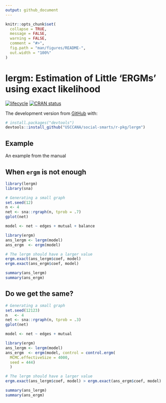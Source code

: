 ```yaml
---
output: github_document
---
```


<!-- README.md is generated from README.Rmd. Please edit that file -->

```r
knitr::opts_chunk$set(
  collapse = TRUE,
  message = FALSE,
  warning = FALSE,
  comment = "#>",
  fig.path = "man/figures/README-",
  out.width = "100%"
)
```
# lergm: Estimation of Little 'ERGMs' using exact likelihood

[![lifecycle](https://img.shields.io/badge/lifecycle-experimental-orange.svg)](https://www.tidyverse.org/lifecycle/#experimental) 
[![CRAN status](https://www.r-pkg.org/badges/version/lergm)](https://cran.r-project.org/package=lergm)

The development version from [GitHub](https://github.com/) with:

``` r
# install.packages("devtools")
devtools::install_github("USCCANA/social-smarts/r-pkg/lergm")
```
## Example

An example from the manual

## When `ergm` is not enough

```r
library(lergm)
library(sna)

# Generating a small graph
set.seed(12)
n <- 4
net <- sna::rgraph(n, tprob = .7)
gplot(net)
```

```r
model <- net ~ edges + mutual + balance

library(ergm)
ans_lergm <- lergm(model)
ans_ergm  <- ergm(model)

# The lergm should have a larger value
ergm.exact(ans_lergm$coef, model)
ergm.exact(ans_ergm$coef, model)

summary(ans_lergm)
summary(ans_ergm)
```

## Do we get the same?

```r
# Generating a small graph
set.seed(12123)
n   <- 4
net <- sna::rgraph(n, tprob = .3)
gplot(net)
```

```r
model <- net ~ edges + mutual

library(ergm)
ans_lergm <- lergm(model)
ans_ergm  <- ergm(model, control = control.ergm(
  MCMC.effectiveSize = 4000,
  seed = 444)
  )

# The lergm should have a larger value
ergm.exact(ans_lergm$coef, model) > ergm.exact(ans_ergm$coef, model)

summary(ans_lergm)
summary(ans_ergm)
```

